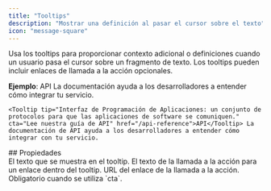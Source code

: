 ```yaml
---
title: "Tooltips"
description: "Mostrar una definición al pasar el cursor sobre el texto"
icon: "message-square"
---
```


Usa los tooltips para proporcionar contexto adicional o definiciones cuando un usuario pasa el cursor sobre un fragmento de texto. Los tooltips pueden incluir enlaces de llamada a la acción opcionales.

**Ejemplo**: <Tooltip tip="Interfaz de programación de aplicaciones: un conjunto de protocolos para que las aplicaciones de software se comuniquen." cta="Lee nuestra guía de la API" href="/es/api-reference">API</Tooltip> La documentación ayuda a los desarrolladores a entender cómo integrar tu servicio.

```mdx Tooltip example wrap
<Tooltip tip="Interfaz de Programación de Aplicaciones: un conjunto de protocolos para que las aplicaciones de software se comuniquen." cta="Lee nuestra guía de API" href="/api-reference">API</Tooltip> La documentación de API ayuda a los desarrolladores a entender cómo integrar con tu servicio.
```

<div id="properties">
  ## Propiedades
</div>

<ResponseField name="tip" type="string" required>
  El texto que se muestra en el tooltip.
</ResponseField>

<ResponseField name="cta" type="string">
  El texto de la llamada a la acción para un enlace dentro del tooltip.
</ResponseField>

<ResponseField name="href" type="string">
  URL del enlace de la llamada a la acción. Obligatorio cuando se utiliza `cta`.
</ResponseField>